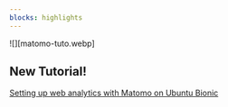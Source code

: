 ```yaml
---
blocks: highlights
---
```


![][matomo-tuto.webp]

## New Tutorial!


[Setting up web analytics with Matomo on Ubuntu Bionic](/tutorials/matomo-analytics/)